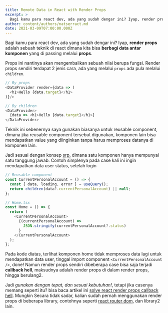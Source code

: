 ```yaml
---
title: Remote Data in React with Render Props
excerpt: >
  Bagi kamu para react dev, ada yang sudah dengar ini? Iyap, render props adalah sebuah teknik di react dimana kita bisa berbagi data antar komponen yang di passing melalui props. Props ini nantinya akan mengembalikan sebuah nilai berupa fungsi. Render props sendiri terdapat 2 jenis cara, ada yang melalui props ada pula melalui children
author: content/authors/natserract.md
date: 2021-03-09T07:00:00.000Z
---
```


Bagi kamu para react dev, ada yang sudah dengar ini? Iyap, **render props** adalah sebuah teknik di react dimana kita bisa **berbagi data antar komponen** yang di passing melalui **props**.

Props ini nantinya akan mengembalikan sebuah nilai berupa fungsi. Render props sendiri terdapat 2 jenis cara, ada yang melalui `props` ada pula melalui `children`.

```js
// By props
<DataProvider render={data => (
  <h1>Hello {data.target}</h1>
)}/>

// By children
<DataProvider>
  {data => <h1>Hello {data.target}</h1>}
</DataProvider>
```

Teknik ini sebenernya saya gunakan biasanya untuk reusable component, dimana jika reusable component tersebut digunakan, komponen lain bisa mendapatkan value yang diinginkan tanpa harus memproses datanya di komponen lain.

Jadi sesuai dengan konsep [srp](https://en.wikipedia.org/wiki/Single-responsibility_principle), dimana satu komponen hanya mempunyai satu tanggung jawab. Contoh simplenya pada case kali ini ingin mendapatkan data user status, setelah login

```js
// Reusable component
const CurrentPersonalAccount = () => {
  const { data, loading, error } = useQuery();
  return children(data?.currentPersonalAccount) || null;
};

// Home.tsx
const Home = () => {
  return (
    <CurrentPersonalAccount>
      {(currentPersonalAccount) =>
        JSON.stringify(currentPersonalAccount?.status)
      }
    </CurrentPersonalAccount>
  );
};
```

Pada kode diatas, terlihat komponen home tidak memproses data lagi untuk mendapatkan data user, tinggal import component `<CurrentPersonalAccount />`, done! Namun render props sendiri dibeberapa case bisa saja terjadi **callback hell**, maksudnya adalah render props di dalam render props, hingga berulang2.

Jadi _gunakan dengan tepat, dan sesuai kebutuhan!_, tetapi jika casenya memang seperti itu? bisa baca artikel ini [solve react render props callback hell](https://dmitripavlutin.com/solve-react-render-props-callback-hell/). Mungkin Secara tidak sadar, kalian sudah pernah menggunakan render props di beberapa library, contohnya seperti [react router dom](https://reactrouter.com/web/api/Route/render-func), dan library2 lain.
